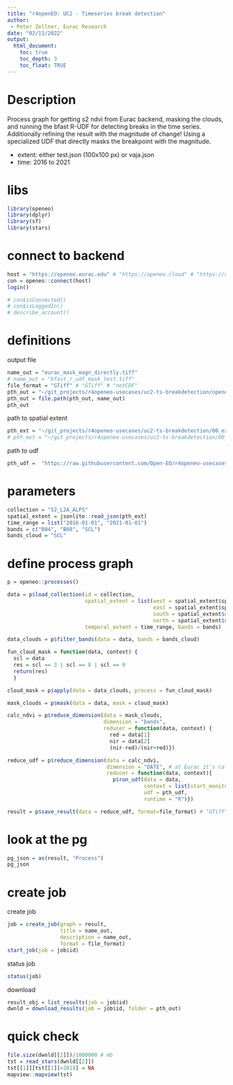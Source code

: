 ```yaml
---
title: "r4openEO: UC2 - Timeseries break detection"
author: 
 - Peter Zellner, Eurac Research
date: "02/11/2022"
output:
  html_document:
    toc: true
    toc_depth: 3
    toc_float: TRUE
---
```


# Description

Process graph for getting s2 ndvi from Eurac backend, masking the clouds, and running the bfast R-UDF for detecting breaks in the time series. Additionally refining the result with the magnitude of change! Using a specialized UDF that directly masks the breakpoint with the magnitude.

-   extent: either test.json (100x100 px) or vaja.json
-   time: 2016 to 2021

# libs

```r
library(openeo)
library(dplyr)
library(sf)
library(stars) 
```

# connect to backend

```r
host = "https://openeo.eurac.edu" # "https://openeo.cloud" # "https://openeo-dev.vito.be"
con = openeo::connect(host)
login()

# con$isConnected()
# con$isLoggedIn()
# describe_account()
```

# definitions

output file

```r
name_out = "eurac_mask_magn_directly.tiff" 
# name_out = "bfast_r_udf_mask_test.tiff"
file_format = "GTiff" # "GTiff" # "netCDF"
pth_out = "~/git_projects/r4openeo-usecases/uc2-ts-breakdetection/openeo_eurac/magnitude_masking/vaja/" 
pth_out = file.path(pth_out, name_out)
pth_out
```

path to spatial extent

```r
pth_ext = "~/git_projects/r4openeo-usecases/uc2-ts-breakdetection/00_extent/test.json"
# pth_ext = "~/git_projects/r4openeo-usecases/uc2-ts-breakdetection/00_extent/vaja.json"
```

path to udf
```r
pth_udf =  "https://raw.githubusercontent.com/Open-EO/r4openeo-usecases/main/uc2-ts-breakdetection/00_udfs/bfast_udf_mask.R"
```


# parameters

```r
collection = "S2_L2A_ALPS" 
spatial_extent = jsonlite::read_json(pth_ext) 
time_range = list("2016-01-01", "2021-01-01") 
bands = c("B04", "B08", "SCL") 
bands_cloud = "SCL"
```

# define process graph 
```r
p = openeo::processes()

data = p$load_collection(id = collection, 
                         spatial_extent = list(west = spatial_extent$spatial_extent$west, 
                                               east = spatial_extent$spatial_extent$east, 
                                               south = spatial_extent$spatial_extent$south, 
                                               north = spatial_extent$spatial_extent$north),
                         temporal_extent = time_range, bands = bands)

data_clouds = p$filter_bands(data = data, bands = bands_cloud)

fun_cloud_mask = function(data, context) { 
  scl = data 
  res = scl == 3 | scl == 8 | scl == 9 
  return(res)
  }

cloud_mask = p$apply(data = data_clouds, process = fun_cloud_mask)

mask_clouds = p$mask(data = data, mask = cloud_mask)

calc_ndvi = p$reduce_dimension(data = mask_clouds, 
                               dimension = "bands", 
                               reducer = function(data, context) { 
                                 red = data[1] 
                                 nir = data[2] 
                                 (nir-red)/(nir+red)})

reduce_udf = p$reduce_dimension(data = calc_ndvi, 
                                dimension = "DATE", # at Eurac it's called DATE, at VITO "time" or "t" 
                                reducer = function(data, context){
                                  p$run_udf(data = data, 
                                            context = list(start_monitor = 2018),
                                            udf = pth_udf, 
                                            runtime = "R")})

result = p$save_result(data = reduce_udf, format=file_format) # "GTiff" #"netCDF"
```

# look at the pg
```r
pg_json = as(result, "Process")
pg_json
```


# create job

create job

```r
job = create_job(graph = result, 
                 title = name_out, 
                 description = name_out, 
                 format = file_format) 
start_job(job = job$id)
```

status job
```r
status(job) 
```

download
```r
result_obj = list_results(job = job$id) 
dwnld = download_results(job = job$id, folder = pth_out)
```

# quick check

```r
file.size(dwnld[[2]])/1000000 # mb 
tst = read_stars(dwnld[[2]]) 
tst[[1]][tst[[1]]<2018] = NA
mapview::mapview(tst)
```

